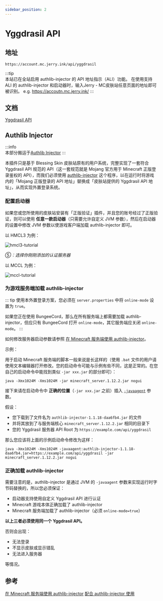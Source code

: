 ```yaml
---
sidebar_position: 2
---
```


# Yggdrasil API

## 地址  
```
https://account.mc.jerry.ink/api/yggdrasil
```  
:::tip  
本站已在全站启用 authlib-injector 的 API 地址指示（ALI）功能。
在使用支持 ALI 的 authlib-injector 和启动器时，输入Jerry - MC皮肤站任意页面的地址即可被识别。
e.g. https://accoutn.mc.jerry.ink/
:::  

## 文档  
[Yggdrasil API](https://github.com/yushijinhun/authlib-injector/wiki/Yggdrasil%E6%9C%8D%E5%8A%A1%E7%AB%AF%E6%8A%80%E6%9C%AF%E8%A7%84%E8%8C%83)

## Authlib Injector  
:::info  
本部分搬运于[Authlib Injector](https://blessing.netlify.app/yggdrasil-api/authlib-injector.html)
:::

本插件只是基于 Blessing Skin 皮肤站原有的用户系统，完整实现了一套符合 Yggdrasil API 规范的 API（这一套规范就是 Mojang 官方用于 Minecraft 正版登录鉴权的 API），而我们必须使用 [authlib-injector](https://github.com/yushijinhun/authlib-injector) 这个程序，以在运行时将游戏内的「Mojang 正版登录的 API 地址」替换成「皮肤站提供的 Yggdrasil API 地址」，从而实现外置登录系统。

### 配置启动器

如果您或您所使用的皮肤站安装有「正版验证」插件，并且您的账号经过了正版验证，则可以使用 **任意一款启动器**（只需要允许自定义 JVM 参数），然后在启动器的设置中修改 JVM 参数以使游戏客户端加载 authlib-injector 即可。

以 HMCL3 为例：

![hmcl3-tutorial](https://gitcode.net/chearlai/f/-/raw/master/HMCLsmall.png)

*⑤：选择你刚刚添加的认证服务器*

以 MCCL 为例：

![mccl-tutorial](https://gitcode.net/chearlai/f/-/raw/master/MCCL.png)

### 为游戏服务端加载 authlib-injector

::: tip
使用本外置登录方案，您必须在 `server.properties` 中将 `online-mode` 设置为 `true`。

如果您正在使用 BungeeCord，那么在所有服务端上都需要加载 authlib-injector，但应只有 BungeeCord 打开 `online-mode`，其它服务端应关闭 `online-mode`。
:::

如何修改服务器启动参数请参照 [在 Minecraft 服务端使用 authlib-injector](https://github.com/yushijinhun/authlib-injector/wiki/%E5%9C%A8-Minecraft-%E6%9C%8D%E5%8A%A1%E7%AB%AF%E4%BD%BF%E7%94%A8-authlib-injector)。

示例：

用于启动 Minecraft 服务端的脚本一般来说是长这样的（使用 `.bat` 文件的用户请使用文本编辑器打开修改。您的启动命令可能与示例有些不同，这是正常的。在您自己的启动命令中能找到类似 `-jar xxx.jar` 的部分即可）：

```
java -Xmx1024M -Xms1024M -jar minecraft_server.1.12.2.jar nogui
```

接下来请在启动命令中 **正确的位置**（`-jar xxx.jar` 之前）插入 [`-javaagent`](https://github.com/yushijinhun/authlib-injector/wiki/%E5%90%AF%E5%8A%A8%E5%99%A8%E6%8A%80%E6%9C%AF%E8%A7%84%E8%8C%83#%E6%B7%BB%E5%8A%A0-jvm-%E5%8F%82%E6%95%B0) 参数。

假设：

- 您下载到了文件名为 `authlib-injector-1.1.18-daa6fb4.jar` 的文件
- 并将其放到了与服务端核心 `minecraft_server.1.12.2.jar` 相同的目录下
- 您的 Yggdrasil 服务器 API Root 为 `https://example.com/api/yggdrasil`

那么您应该将上面的示例启动命令修改为这样：

```
java -Xmx1024M -Xms1024M -javaagent:authlib-injector-1.1.18-daa6fb4.jar=https://example.com/api/yggdrasil -jar minecraft_server.1.12.2.jar nogui
```

### 正确加载 authlib-injector

需要注意的是，authlib-injector 是通过 JVM 的 `-javaagent` 参数来实现运行时字节码替换的，所以您必须保证：

- 启动器支持使用自定义 Yggdrasil API 进行认证
- Minecraft 游戏本体正确加载了 authlib-injector
- Minecraft 服务端加载了 authlib-injector（必须 `online-mode=true`）

**以上三者必须使用同一个 Yggdrasil API。**

否则会出现：

- 无法登录
- 不显示皮肤或显示错乱
- 无法进入服务器

等情况。

## 参考  
[在 Minecraft 服务端使用 authlib-injector](https://github.com/yushijinhun/authlib-injector/wiki/%E5%9C%A8-Minecraft-%E6%9C%8D%E5%8A%A1%E7%AB%AF%E4%BD%BF%E7%94%A8-authlib-injector)
[配合 authlib-injector 使用](https://github.com/bs-community/yggdrasil-api/wiki/0x03-%E9%85%8D%E5%90%88-authlib-injector-%E4%BD%BF%E7%94%A8)

